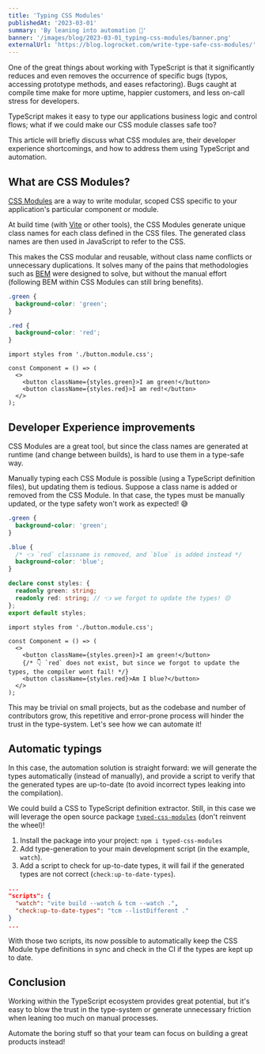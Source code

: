 ```yaml
---
title: 'Typing CSS Modules'
publishedAt: '2023-03-01'
summary: 'By leaning into automation 🤖'
banner: '/images/blog/2023-03-01_typing-css-modules/banner.png'
externalUrl: 'https://blog.logrocket.com/write-type-safe-css-modules/'
---
```


One of the great things about working with TypeScript is that it significantly reduces and even removes the occurrence of specific bugs (typos, accessing prototype methods, and eases refactoring). Bugs caught at compile time make for more uptime, happier customers, and less on-call stress for developers.

TypeScript makes it easy to type our applications business logic and control flows; what if we could make our CSS module classes safe too?

This article will briefly discuss what CSS modules are, their developer experience shortcomings, and how to address them using TypeScript and automation.

## What are CSS Modules?

[CSS Modules](https://css-tricks.com/css-modules-part-1-need/) are a way to write modular, scoped CSS specific to your application's particular component or module.

At build time (with [Vite](https://vitejs.dev/) or other tools), the CSS Modules generate unique class names for each class defined in the CSS files. The generated class names are then used in JavaScript to refer to the CSS.

This makes the CSS modular and reusable, without class name conflicts or unnecessary duplications. It solves many of the pains that methodologies such as [BEM](https://getbem.com/) were designed to solve, but without the manual effort (following BEM within CSS Modules can still bring benefits).

```css:button.module.css
.green {
  background-color: 'green';
}

.red {
  background-color: 'red';
}
```

```typescript:Component.tsx
import styles from './button.module.css';

const Component = () => (
  <>
    <button className={styles.green}>I am green!</button>
    <button className={styles.red}>I am red!</button>
  </>
);
```

## Developer Experience improvements

CSS Modules are a great tool, but since the class names are generated at runtime (and change between builds), is hard to use them in a type-safe way.

Manually typing each CSS Module is possible (using a TypeScript definition files), but updating them is tedious. Suppose a class name is added or removed from the CSS Module. In that case, the types must be manually updated, or the type safety won't work as expected! 😅

```css:button.module.css
.green {
  background-color: 'green';
}

.blue {
  /* 👈 `red` classname is removed, and `blue` is added instead */
  background-color: 'blue';
}
```

```typescript:button.module.css.d.ts
declare const styles: {
  readonly green: string;
  readonly red: string; // 👈 we forgot to update the types! 😔
};
export default styles;
```

```typescript:Component.tsx
import styles from './button.module.css';

const Component = () => (
  <>
    <button className={styles.green}>I am green!</button>
    {/* 👇 `red` does not exist, but since we forgot to update the types, the compiler wont fail! */}
    <button className={styles.red}>Am I blue?</button>
  </>
);
```

This may be trivial on small projects, but as the codebase and number of contributors grow, this repetitive and error-prone process will hinder the trust in the type-system. Let's see how we can automate it!

## Automatic typings

In this case, the automation solution is straight forward: we will generate the types automatically (instead of manually), and provide a script to verify that the generated types are up-to-date (to avoid incorrect types leaking into the compilation).

We could build a CSS to TypeScript definition extractor. Still, in this case we will leverage the open source package [`typed-css-modules`](https://github.com/Quramy/typed-css-modules) (don't reinvent the wheel)!

1. Install the package into your project: `npm i typed-css-modules`
2. Add type-generation to your main development script (in the example, `watch`).
3. Add a script to check for up-to-date types, it will fail if the generated types are not correct (`check:up-to-date-types`).

```json:package.json
...
"scripts": {
  "watch": "vite build --watch & tcm --watch .",
  "check:up-to-date-types": "tcm --listDifferent ."
}
...
```

With those two scripts, its now possible to automatically keep the CSS Module type definitions in sync and check in the CI if the types are kept up to date.

## Conclusion

Working within the TypeScript ecosystem provides great potential, but it's easy to blow the trust in the type-system or generate unnecessary friction when leaning too much on manual processes.

Automate the boring stuff so that your team can focus on building a great products instead!
